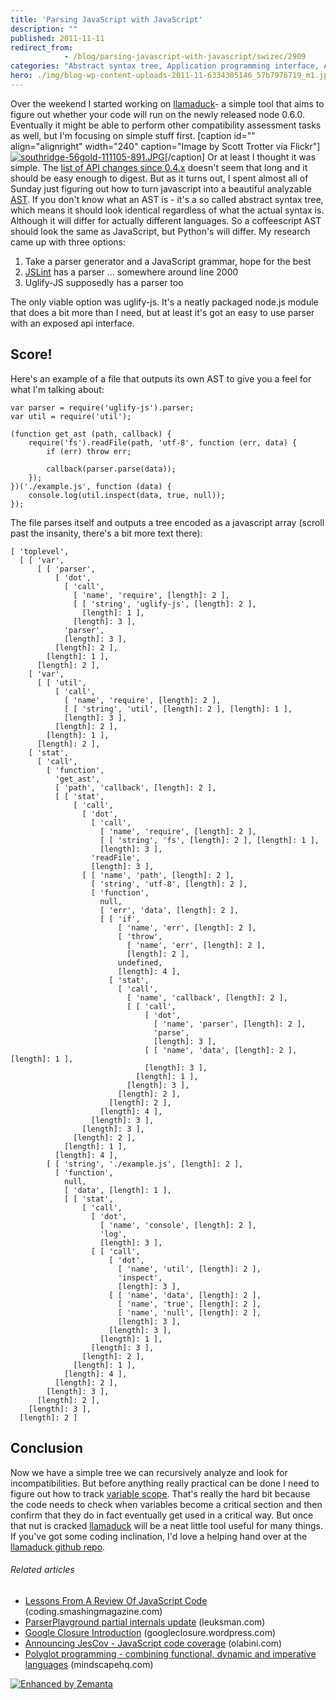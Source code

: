 ```yaml
---
title: 'Parsing JavaScript with JavaScript'
description: ""
published: 2011-11-11
redirect_from: 
            - /blog/parsing-javascript-with-javascript/swizec/2909
categories: "Abstract syntax tree, Application programming interface, AST, Compilers, JavaScript, Languages, Parsing, Programming, Uncategorized"
hero: ./img/blog-wp-content-uploads-2011-11-6334305146_57b7976719_m1.jpg
---
```

Over the weekend I started working on [llamaduck](https://github.com/Swizec/llamaduck)- a simple tool that aims to figure out whether your code will run on the newly released node 0.6.0. Eventually it might be able to perform other compatibility assessment tasks as well, but I&#x27;m focusing on simple stuff first. \[caption id=&quot;&quot; align=&quot;alignright&quot; width=&quot;240&quot; caption=&quot;Image by Scott Trotter via Flickr&quot;][![southridge-56gold-111105-891.JPG](./img/blog-wp-content-uploads-2011-11-6334305146_57b7976719_m1.jpg "southridge-56gold-111105-891.JPG")](http://www.flickr.com/photos/73745194@N00/6334305146)\[/caption] Or at least I thought it was simple. The [list of API changes since 0.4.x](https://github.com/joyent/node/wiki/API-changes-between-v0.4-and-v0.6) doesn&#x27;t seem that long and it should be easy enough to digest. But as it turns out, I spent almost all of Sunday just figuring out how to turn javascript into a beautiful analyzable [AST](http://en.wikipedia.org/wiki/Abstract_syntax_tree "Abstract syntax tree"). If you don&#x27;t know what an AST is - it&#x27;s a so called abstract syntax tree, which means it should look identical regardless of what the actual syntax is. Although it will differ for actually different languages. So a coffeescript AST should look the same as JavaScript, but Python&#x27;s will differ. My research came up with three options:

1. Take a parser generator and a JavaScript grammar, hope for the best
2. [JSLint](http://www.jslint.com/ "JSLint") has a parser ... somewhere around line 2000
3. Uglify-JS supposedly has a parser too

The only viable option was uglify-js. It&#x27;s a neatly packaged node.js module that does a bit more than I need, but at least it&#x27;s got an easy to use parser with an exposed api interface.

## Score!

Here&#x27;s an example of a file that outputs its own AST to give you a feel for what I&#x27;m talking about:

```
var parser = require('uglify-js').parser;
var util = require('util');

(function get_ast (path, callback) {
    require('fs').readFile(path, 'utf-8', function (err, data) {
        if (err) throw err;

        callback(parser.parse(data));
    });
})('./example.js', function (data) {
    console.log(util.inspect(data, true, null));
});
```

The file parses itself and outputs a tree encoded as a javascript array (scroll past the insanity, there&#x27;s a bit more text there):

```
[ 'toplevel',
  [ [ 'var',
      [ [ 'parser',
          [ 'dot',
            [ 'call',
              [ 'name', 'require', [length]: 2 ],
              [ [ 'string', 'uglify-js', [length]: 2 ],
                [length]: 1 ],
              [length]: 3 ],
            'parser',
            [length]: 3 ],
          [length]: 2 ],
        [length]: 1 ],
      [length]: 2 ],
    [ 'var',
      [ [ 'util',
          [ 'call',
            [ 'name', 'require', [length]: 2 ],
            [ [ 'string', 'util', [length]: 2 ], [length]: 1 ],
            [length]: 3 ],
          [length]: 2 ],
        [length]: 1 ],
      [length]: 2 ],
    [ 'stat',
      [ 'call',
        [ 'function',
          'get_ast',
          [ 'path', 'callback', [length]: 2 ],
          [ [ 'stat',
              [ 'call',
                [ 'dot',
                  [ 'call',
                    [ 'name', 'require', [length]: 2 ],
                    [ [ 'string', 'fs', [length]: 2 ], [length]: 1 ],
                    [length]: 3 ],
                  'readFile',
                  [length]: 3 ],
                [ [ 'name', 'path', [length]: 2 ],
                  [ 'string', 'utf-8', [length]: 2 ],
                  [ 'function',
                    null,
                    [ 'err', 'data', [length]: 2 ],
                    [ [ 'if',
                        [ 'name', 'err', [length]: 2 ],
                        [ 'throw',
                          [ 'name', 'err', [length]: 2 ],
                          [length]: 2 ],
                        undefined,
                        [length]: 4 ],
                      [ 'stat',
                        [ 'call',
                          [ 'name', 'callback', [length]: 2 ],
                          [ [ 'call',
                              [ 'dot',
                                [ 'name', 'parser', [length]: 2 ],
                                'parse',
                                [length]: 3 ],
                              [ [ 'name', 'data', [length]: 2 ], [length]: 1 ],
                              [length]: 3 ],
                            [length]: 1 ],
                          [length]: 3 ],
                        [length]: 2 ],
                      [length]: 2 ],
                    [length]: 4 ],
                  [length]: 3 ],
                [length]: 3 ],
              [length]: 2 ],
            [length]: 1 ],
          [length]: 4 ],
        [ [ 'string', './example.js', [length]: 2 ],
          [ 'function',
            null,
            [ 'data', [length]: 1 ],
            [ [ 'stat',
                [ 'call',
                  [ 'dot',
                    [ 'name', 'console', [length]: 2 ],
                    'log',
                    [length]: 3 ],
                  [ [ 'call',
                      [ 'dot',
                        [ 'name', 'util', [length]: 2 ],
                        'inspect',
                        [length]: 3 ],
                      [ [ 'name', 'data', [length]: 2 ],
                        [ 'name', 'true', [length]: 2 ],
                        [ 'name', 'null', [length]: 2 ],
                        [length]: 3 ],
                      [length]: 3 ],
                    [length]: 1 ],
                  [length]: 3 ],
                [length]: 2 ],
              [length]: 1 ],
            [length]: 4 ],
          [length]: 2 ],
        [length]: 3 ],
      [length]: 2 ],
    [length]: 3 ],
  [length]: 2 ]
```

## Conclusion

Now we have a simple tree we can recursively analyze and look for incompatibilities. But before anything really practical can be done I need to figure out how to track [variable scope](http://en.wikipedia.org/wiki/Scope_%28programming%29 "Scope (programming)"). That&#x27;s really the hard bit because the code needs to check when variables become a critical section and then confirm that they do in fact eventually get used in a critical way. But once that nut is cracked [llamaduck](https://github.com/Swizec/llamaduck) will be a neat little tool useful for many things. If you&#x27;ve got some coding inclination, I&#x27;d love a helping hand over at the [llamaduck github repo](https://github.com/Swizec/llamaduck).

###### Related articles

- [Lessons From A Review Of JavaScript Code](http://coding.smashingmagazine.com/2011/10/27/lessons-from-a-review-of-javascript-code/) (coding.smashingmagazine.com)
- [ParserPlayground partial internals update](http://leuksman.com/log/2011/09/29/parserplayground-partial-internals-update/) (leuksman.com)
- [Google Closure Introduction](http://googleclosure.wordpress.com/2011/08/27/google-closure-introduction/) (googleclosure.wordpress.com)
- [Announcing JesCov - JavaScript code coverage](http://olabini.com/blog/2011/11/announcing-jescov-javascript-code-coverage/) (olabini.com)
- [Polyglot programming - combining functional, dynamic and imperative languages](http://www.mindscapehq.com/blog/index.php/2011/07/21/polyglot-programming-some-lessons-learned/) (mindscapehq.com)

[![Enhanced by Zemanta](http://img.zemanta.com/zemified_e.png?x-id=e0fdf526-3ca2-4370-ba22-f3f24a2f86af)](http://www.zemanta.com/ "Enhanced by Zemanta")